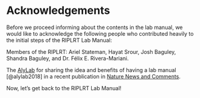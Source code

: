 # Acknowledgements {-}

Before we proceed informing about the contents in the lab manual, we would like to acknowledge the following people who contributed heavily to the initial steps of the RIPLRT Lab Manual:

Members of the RIPLRT: Ariel Stateman, Hayat Srour, Josh Baguley, Shandra Baguley, and Dr. Félix E. Rivera-Mariani. 

The [AlyLab](https://www.alylab.org/) for sharing the idea and benefits of having a lab manual [@alylab2018] in a recent publication in [Nature News and Comments](https://www.nature.com/articles/d41586-018-06167-w). 


Now, let’s get back to the RIPLRT Lab Manual!

